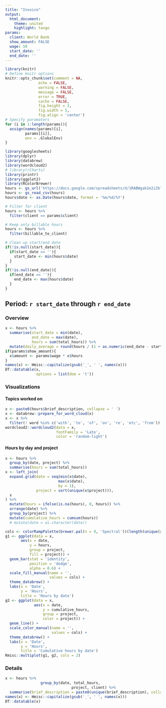 ```yaml
---
title: "Invoice"
output: 
  html_document:
    theme: united
    highlight: tango
params:
  client: World Bank
  show_amount: FALSE
  wage: 50
  start_date: ''
  end_date: ''
---
```



```r
library(knitr)
# Define knitr options
knitr::opts_chunk$set(comment = NA, 
               echo = FALSE, 
               warning = FALSE, 
               message = FALSE, 
               error = TRUE, 
               cache = FALSE,
               fig.height = 3,
               fig.width = 5,
               fig.align = 'center')
# Specify paramaters
for (i in 1:length(params)){
  assign(names(params)[i],
         params[[i]],
         env = .GlobalEnv)
}


```

```r
library(googlesheets)
library(dplyr)
library(databrew)
library(wordcloud2)
# library(rCharts)
library(printr)
library(ggplot2)
library(RColorBrewer)
hours <- gs_url('https://docs.google.com/spreadsheets/d/1RABWgak2e2i2blu1tLUmbNHagJGrh7MPbivuXB2TCDM')
hours <- gs_read_csv(hours)
hours$date <- as.Date(hours$date, format = '%m/%d/%Y')

# Filter for client
hours <- hours %>% 
  filter(client == params$client)

# Keep only billable hours
hours <- hours %>%
  filter(billable_to_client)

# Clean up start/end date
if(!is.null(start_date)){
  if(start_date == ''){
    start_date <- min(hours$date)
  }
}
if(!is.null(end_date)){
  if(end_date == ''){
    end_date <- max(hours$date)
  }
}
```

## Period: `r start_date` through `r end_date`

### Overview

```r
x <- hours %>%
  summarise(start_date = min(date),
            end_date = max(date),
            hours = sum(total_hours)) %>%
  mutate(daily_average = round(hours / (1 + as.numeric(end_date - start_date)), digits = 2))
if(params$show_amount){
  x$amount <- params$wage * x$hours
}
names(x) <- Hmisc::capitalize(gsub('_', ' ', names(x)))
DT::datatable(x,
              options = list(dom = 't'))
```

### Visualizations

#### Topics worked on 

```r
x <- paste0(hours$brief_description, collapse = ' ')
x <- databrew::prepare_for_word_cloud(x)
x <- x %>%
  filter(! word %in% c('with', 'to', 'of', 'on', 're', 'etc', 'from'))
wordcloud2::wordcloud2(data = x,
                       fontFamily = 'Lato',
                       color = 'random-light')
```


#### Hours by day and project

```r
x <- hours %>%
  group_by(date, project) %>%
  summarise(hours = sum(total_hours))
x <- left_join(
  expand.grid(date = seq(min(x$date),
                        max(x$date),
                        by = 1),
              project = sort(unique(x$project))),
  x
) %>%
  mutate(hours = ifelse(is.na(hours), 0, hours)) %>%
  arrange(date) %>%
  group_by(project) %>%
  mutate(cumulative_hours = cumsum(hours))
  # mutate(date = as.character(date))

cols <- colorRampPalette(brewer.pal(n = 9, 'Spectral'))(length(unique(x$project)))
g1 <- ggplot(data = x,
       aes(x = date,
           y = hours,
           group = project,
           fill = project)) +
  geom_bar(stat = 'identity',
           position = 'dodge',
           alpha = 0.6) +
  scale_fill_manual(name = '',
                    values = cols) +
  theme_databrew() +
  labs(x = 'Date',
       y = 'Hours',
       title = 'Hours by date')
g2 <- ggplot(data = x,
             aes(x = date,
                 y = cumulative_hours,
                 group = project,
                 color = project)) +
  geom_line() +
  scale_color_manual(name = '',
                     values = cols) +
  theme_databrew() +
  labs(x = 'Date',
       y = 'Hours',
       title = 'Cumulative hours by date')
Rmisc::multiplot(g1, g2, cols = 2)
```

### Details

```r
x <- hours %>%
                group_by(date, total_hours,
                              project, client) %>%
  summarise(brief_description = paste0(unique(brief_description), collapse = ';'))
names(x) <- Hmisc::capitalize(gsub('_', ' ', names(x)))
DT::datatable(x)
```